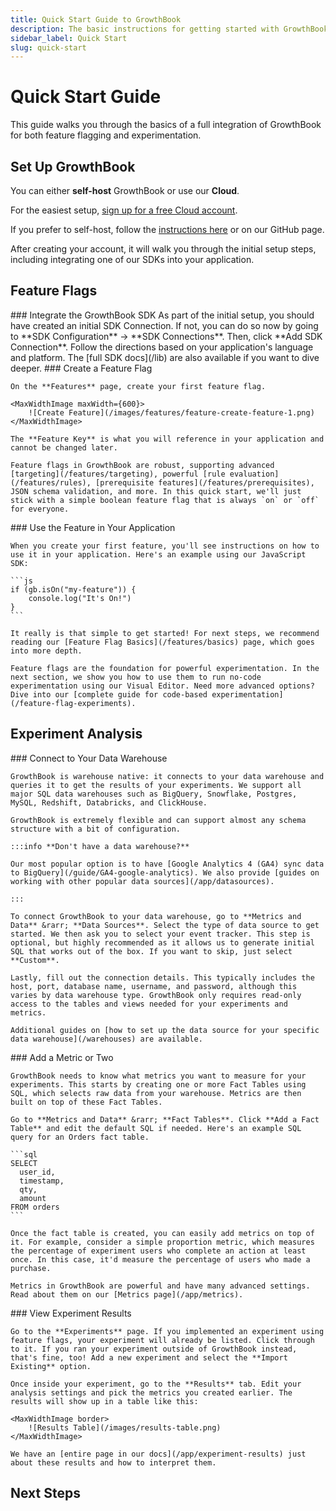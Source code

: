 ```yaml
---
title: Quick Start Guide to GrowthBook
description: The basic instructions for getting started with GrowthBook
sidebar_label: Quick Start
slug: quick-start
---
```



# Quick Start Guide

This guide walks you through the basics of a full integration of GrowthBook for both feature flagging and experimentation.

## Set Up GrowthBook

You can either **self-host** GrowthBook or use our **Cloud**.

For the easiest setup, [sign up for a free Cloud account](https://app.growthbook.io).

If you prefer to self-host, follow the [instructions here](/self-host) or on our GitHub page.

After creating your account, it will walk you through the initial setup steps, including integrating one of our SDKs into your application.

## Feature Flags

<Stepper>
  <StepperStep>
    ### Integrate the GrowthBook SDK
    As part of the initial setup, you should have created an initial SDK Connection. If not, you can do so now by going to **SDK Configuration** &rarr; **SDK Connections**. Then, click **Add SDK Connection**.  Follow the directions based on your application's language and platform.
    The [full SDK docs](/lib) are also available if you want to dive deeper.
  </StepperStep>

  <StepperStep>
    ### Create a Feature Flag
    
    On the **Features** page, create your first feature flag.

    <MaxWidthImage maxWidth={600}>
        ![Create Feature](/images/features/feature-create-feature-1.png)
    </MaxWidthImage>

    The **Feature Key** is what you will reference in your application and cannot be changed later.

    Feature flags in GrowthBook are robust, supporting advanced [targeting](/features/targeting), powerful [rule evaluation](/features/rules), [prerequisite features](/features/prerequisites), JSON schema validation, and more. In this quick start, we'll just stick with a simple boolean feature flag that is always `on` or `off` for everyone.

  </StepperStep>
  <StepperStep>
    ### Use the Feature in Your Application

    When you create your first feature, you'll see instructions on how to use it in your application. Here's an example using our JavaScript SDK:

    ```js
    if (gb.isOn("my-feature")) {
        console.log("It's On!")
    }
    ```

    It really is that simple to get started! For next steps, we recommend reading our [Feature Flag Basics](/features/basics) page, which goes into more depth.

    Feature flags are the foundation for powerful experimentation. In the next section, we show you how to use them to run no-code experimentation using our Visual Editor. Need more advanced options? Dive into our [complete guide for code-based experimentation](/feature-flag-experiments).

  </StepperStep>
</Stepper>
    
## Experiment Analysis

<Stepper>
  <StepperStep>
    ### Connect to Your Data Warehouse

    GrowthBook is warehouse native: it connects to your data warehouse and queries it to get the results of your experiments. We support all major SQL data warehouses such as BigQuery, Snowflake, Postgres, MySQL, Redshift, Databricks, and ClickHouse.

    GrowthBook is extremely flexible and can support almost any schema structure with a bit of configuration.

    :::info **Don't have a data warehouse?**

    Our most popular option is to have [Google Analytics 4 (GA4) sync data to BigQuery](/guide/GA4-google-analytics). We also provide [guides on working with other popular data sources](/app/datasources).

    :::

    To connect GrowthBook to your data warehouse, go to **Metrics and Data** &rarr; **Data Sources**. Select the type of data source to get started. We then ask you to select your event tracker. This step is optional, but highly recommended as it allows us to generate initial SQL that works out of the box. If you want to skip, just select **Custom**.

    Lastly, fill out the connection details. This typically includes the host, port, database name, username, and password, although this varies by data warehouse type. GrowthBook only requires read-only access to the tables and views needed for your experiments and metrics.

    Additional guides on [how to set up the data source for your specific data warehouse](/warehouses) are available.

  </StepperStep>

  <StepperStep>
    ### Add a Metric or Two

    GrowthBook needs to know what metrics you want to measure for your experiments. This starts by creating one or more Fact Tables using SQL, which selects raw data from your warehouse. Metrics are then built on top of these Fact Tables.

    Go to **Metrics and Data** &rarr; **Fact Tables**. Click **Add a Fact Table** and edit the default SQL if needed. Here's an example SQL query for an Orders fact table.

    ```sql
    SELECT
      user_id,
      timestamp,
      qty,
      amount
    FROM orders
    ```

    Once the fact table is created, you can easily add metrics on top of it. For example, consider a simple proportion metric, which measures the percentage of experiment users who complete an action at least once. In this case, it'd measure the percentage of users who made a purchase.

    Metrics in GrowthBook are powerful and have many advanced settings. Read about them on our [Metrics page](/app/metrics).

  </StepperStep>

  <StepperStep>
    ### View Experiment Results

    Go to the **Experiments** page. If you implemented an experiment using feature flags, your experiment will already be listed. Click through to it. If you ran your experiment outside of GrowthBook instead, that's fine, too! Add a new experiment and select the **Import Existing** option.

    Once inside your experiment, go to the **Results** tab. Edit your analysis settings and pick the metrics you created earlier. The results will show up in a table like this:

    <MaxWidthImage border>
        ![Results Table](/images/results-table.png)
    </MaxWidthImage>

    We have an [entire page in our docs](/app/experiment-results) just about these results and how to interpret them.

  </StepperStep>
</Stepper>

## Next Steps

<div className="button-card-grid">
    <ButtonCard
        to={'/self-host'}
        title="Self-Host"
        description="Run GrowthBook on your own infrastructure"
    />
    <ButtonCard
        to={'/lib'}
        title="SDK Docs"
        description="Connect GrowthBook to your application"
        color="default"
    />
    <ButtonCard
        to={'/faq'}
        title="FAQ"
        description="Find answers to common questions"
        color="default"
    />
</div>
